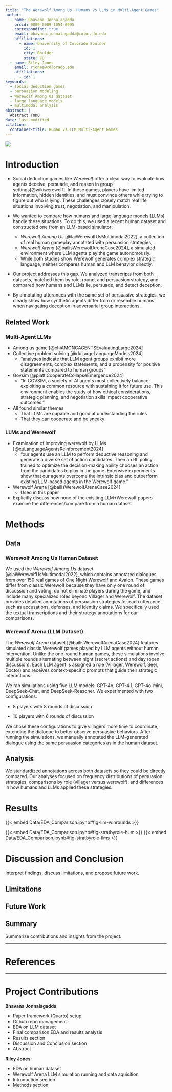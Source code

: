 ```yaml
---
title: "The Werewolf Among Us: Humans vs LLMs in Multi-Agent Games"
author:
  - name: Bhavana Jonnalagadda
    orcid: 0009-0009-1054-0995
    corresponding: true
    email: bhavana.jonnalagadda@colorado.edu
    affiliations:
      - name: University of Colorado Boulder
        id: 1
        city: Boulder
        state: CO
  - name: Riley Jones
    email: rjones@colorado.edu
    affiliations:
      - id: 1
keywords:
  - social deduction games
  - persuasion modeling
  - Werewolf Among Us dataset
  - large language models
  - multimodal analysis
abstract: |
  Abstract TODO
date: last-modified
citation:
  container-title: Human vs LLM Multi-Agent Games
---
```


::: {.content-visible when-format="html"}
::: {.column-margin}
![](Images/logo.png)
:::
:::

# Introduction

<!-- TODO: Broken for some reason?!?!? Fix -->
<!-- ::: {.content-hidden unless-format="latex"}
::: {.callout-tip}
## View Online
This PDF's content, the source code notebooks, along with live interactive versions of all figures (and more!) is available at the website version of this paper: [https://cuboulder-ds.github.io/CSCI-5423-Final](https://cuboulder-ds.github.io/CSCI-5423-Final)
:::
::: -->


- Social deduction games like _Werewolf_ offer a clear way to evaluate how agents deceive, persuade, and reason in group settings[@wikiwerewolf]. In these games, players have limited information, hidden identities, and must convince others while trying to figure out who is lying. These challenges closely match real life situations involving trust, negotiation, and manipulation.

- We wanted to compare how humans and large language models (LLMs) handle these situations. To do this, we used a recent human dataset and constructed one from an LLM-based simulator: 
	- _Werewolf Among Us_ [@laiWerewolfUsMultimodal2022], a collection of real human gameplay annotated with persuasion strategies, 
	- _Werewolf Arena_ [@bailisWerewolfArenaCase2024], a simulated environment where LLM agents play the game autonomously. 
	- While both studies show Werewolf generates complex strategic language, neither compares human and LLM behavior directly.

- Our project addresses this gap. We analyzed transcripts from both datasets, matched them by role, round, and persuasion strategy, and compared how humans and LLMs lie, persuade, and detect deception. 
- By annotating utterances with the same set of persuasive strategies, we clearly show how synthetic agents differ from or resemble humans when navigating deception in adversarial group interactions.


## Related Work

### Multi-Agent LLMs

- Among us game [@chiAMONGAGENTSEvaluatingLarge2024]
- Collective problem solving [@duLargeLanguageModels2024]
  - "analyses indicate that LLM agent groups exhibit more disagreements, complex statements, and a propensity for positive statements compared to human groups"
- Govsim [@piattiCooperateCollapseEmergence2024]
  - "In GOVSIM, a society of AI agents must collectively balance exploiting a common resource with sustaining it for future use. This environment enables the study of how ethical considerations, strategic planning, and negotiation skills impact cooperative outcomes."
- All found similar themes
  - That LLMs are capable and good at understanding the rules
  - That they can cooperate and be sneaky

### LLMs and Werewolf

- Examination of improving werewolf by LLMs [@xuLanguageAgentsReinforcement2024]
  - "our agents use an LLM to perform deductive reasoning and generate a diverse set of action candidates. Then an RL policy trained to optimize the decision-making ability chooses an action from the candidates to play in the game. Extensive experiments show that our agents overcome the intrinsic bias and outperform existing LLM-based agents in the Werewolf game."
- Werewolf Arena [@bailisWerewolfArenaCase2024]
  - Used in this paper
- Explicitly discuss how none of the exisiting LLM+Werewolf papers examine the differences/compare from a human dataset

# Methods

## Data

### Werewolf Among Us Human Dataset

We used the _Werewolf Among Us_ dataset [@laiWerewolfUsMultimodal2022], which contains annotated dialogues from over 150 real games of One Night Werewolf and Avalon. These games differ from classic Werewolf because they have only one round of discussion and voting, do not eliminate players during the game, and include many specialized roles beyond Villager and Werewolf. The dataset provides detailed annotations of persuasion strategies for each utterance, such as accusations, defenses, and identity claims. We specifically used the textual transcriptions and their strategy annotations for our comparisons.

### Werewolf Arena (LLM Dataset)

The _Werewolf Arena_ dataset [@bailisWerewolfArenaCase2024] features simulated classic Werewolf games played by LLM agents without human intervention. Unlike the one-round human games, these simulations involve multiple rounds alternating between night (secret actions) and day (open discussion). Each LLM agent is assigned a role (Villager, Werewolf, Seer, Doctor) and receives context-specific prompts that guide their strategic interactions.

We ran simulations using five LLM models: GPT-4o, GPT-4.1, GPT-4o-mini, DeepSeek-Chat, and DeepSeek-Reasoner. We experimented with two configurations:

- 8 players with 8 rounds of discussion
    
- 10 players with 6 rounds of discussion
    

We chose these configurations to give villagers more time to coordinate, extending the dialogue to better observe persuasive behaviors. After running the simulations, we manually annotated the LLM-generated dialogue using the same persuasion categories as in the human dataset.

## Analysis

We standardized annotations across both datasets so they could be directly compared. Our analyses focused on frequency distributions of persuasion strategies, comparisons by role (villager versus werewolf), and differences in how humans and LLMs applied these strategies.

# Results

{{< embed Data/EDA_Comparison.ipynb#fig-llm-winrounds >}}

{{< embed Data/EDA_Comparison.ipynb#fig-stratbyrole-hum >}}
{{< embed Data/EDA_Comparison.ipynb#fig-stratbyrole-llms >}}

# Discussion and Conclusion

Interpret findings, discuss limitations, and propose future work.

## Limitations

## Future Work

## Summary

Summarize contributions and insights from the project.

---

<!-- See https://quarto.org/docs/authoring/citations.html -->
# References

::: {#refs}
:::

---

# Project Contributions

**Bhavana Jonnalagadda**:

- Paper framework (Quarto) setup
- Github repo management
- EDA on LLM dataset
- Final comparison EDA and results analysis
- Results section
- Discussion and Conclusion section
- Abstract

**Riley Jones**:

- EDA on human dataset
- Werewolf Arena LLM simulation running and data aquisition
- Introduction section
- Methods section
